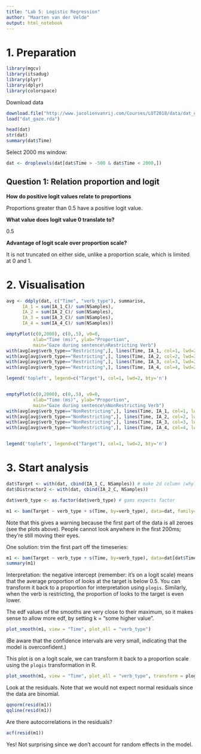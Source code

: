 ```yaml
---
title: "Lab 5: Logistic Regression"
author: "Maarten van der Velde"
output: html_notebook
---
```


# 1. Preparation
```r
library(mgcv)
library(itsadug)
library(plyr)
library(dplyr)
library(colorspace)
```

Download data
```r
download.file("http://www.jacolienvanrij.com/Courses/LOT2018/data/dat_gaze.rda", "dat_gaze.rda")
load("dat_gaze.rda")

head(dat)
str(dat)
summary(dat$Time)
```

Select 2000 ms window:
```r
dat <- droplevels(dat[dat$Time > -500 & dat$Time < 2000,])
```


## Question 1: Relation proportion and logit

**How do positive logit values relate to proportions**

Proportions greater than 0.5 have a positive logit value.

**What value does logit value 0 translate to?**

0.5

**Advantage of logit scale over proportion scale?**

It is not truncated on either side, unlike a proportion scale, which is limited at 0 and 1.


# 2. Visualisation
```r
avg <- ddply(dat, c("Time", "verb_type"), summarise,
      IA_1 = sum(IA_1_C)/ sum(NSamples),
      IA_2 = sum(IA_2_C)/ sum(NSamples),
      IA_3 = sum(IA_3_C)/ sum(NSamples),
      IA_4 = sum(IA_4_C)/ sum(NSamples))

emptyPlot(c(0,2000), c(0,.5), v0=0,
          xlab="Time (ms)", ylab="Proportion",
          main="Gaze during sentence\nRestricting Verb")
with(avg[avg$verb_type=="Restricting",], lines(Time, IA_1, col=1, lwd=2) )
with(avg[avg$verb_type=="Restricting",], lines(Time, IA_2, col=2, lwd=2) )
with(avg[avg$verb_type=="Restricting",], lines(Time, IA_3, col=3, lwd=2) )
with(avg[avg$verb_type=="Restricting",], lines(Time, IA_4, col=4, lwd=2) )

legend('topleft', legend=c("Target"), col=1, lwd=2, bty='n')


emptyPlot(c(0,2000), c(0,.5), v0=0,
          xlab="Time (ms)", ylab="Proportion",
          main="Gaze during sentence\nNonRestricting Verb")
with(avg[avg$verb_type=="NonRestricting",], lines(Time, IA_1, col=1, lwd=2) )
with(avg[avg$verb_type=="NonRestricting",], lines(Time, IA_2, col=2, lwd=2) )
with(avg[avg$verb_type=="NonRestricting",], lines(Time, IA_3, col=3, lwd=2) )
with(avg[avg$verb_type=="NonRestricting",], lines(Time, IA_4, col=4, lwd=2) )


legend('topleft', legend=c("Target"), col=1, lwd=2, bty='n')
```

# 3. Start analysis

```r
dat$Target <- with(dat, cbind(IA_1_C, NSamples)) # make 2d column (why?!?) to store both area of interest 1 fixation count (IA_1_C) and the total number of samples in that time step.
dat$Distractor2 <- with(dat, cbind(IA_2_C, NSamples))

dat$verb_type <- as.factor(dat$verb_type) # gams expects factor
```

```r
m1 <- bam(Target ~ verb_type + s(Time, by=verb_type), data=dat, family='binomial')
```
Note that this gives a warning because the first part of the data is all zeroes (see the plots above). People cannot look anywhere in the first 200ms; they're still moving their eyes.

One solution: trim the first part off the timeseries:
```r
m1 <- bam(Target ~ verb_type + s(Time, by=verb_type), data=dat[dat$Time > 200,], family='binomial')
summary(m1)
```

Interpretation: the negative intercept (remember: it's on a logit scale) means that the average proportion of looks at the target is below 0.5. You can transform it back to a proportion for interpretation using `plogis`.
Similarly, when the verb is restricting, the proportion of looks to the target is even lower.

The edf values of the smooths are very close to their maximum, so it makes sense to allow more edf, by setting k = "some higher value".

```r
plot_smooth(m1, view = "Time", plot_all = "verb_type")
```

(Be aware that the confidence intervals are very small, indicating that the model is overconfident.)

This plot is on a logit scale, we can transform it back to a proportion scale using the `plogis` transformation in R.
```r
plot_smooth(m1, view = "Time", plot_all = "verb_type", transform = plogis)
```

Look at the residuals. Note that we would not expect normal residuals since the data are binomial.

```r
qqnorm(resid(m1))
qqline(resid(m1))
```

Are there autocorrelations in the residuals?

```r
acf(resid(m1))
```

Yes! Not surprising since we don't account for random effects in the model.




